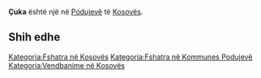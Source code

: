 {{Fshat në Kosovës
 | Emri                = Çuka
| sqi_N_name = Çuka
| sqi_N_FULL_NAME_RO = Çuka
| sqi_N_FULL_NAME_ND_RO = Cuka
| sqi_N_SORT_NAME_RG = CUKA
| sqi_N_FULL_NAME_RG = Çuka
| sqi_N_FULL_NAME_ND_RG = Cuka
| srp_N_name = Čuka
| srp_N_FULL_NAME_RO = Čuka
| srp_N_FULL_NAME_ND_RO = Cuka
| srp_N_SORT_NAME_RG = CUKA
| srp_N_FULL_NAME_RG = Čuka
| srp_N_FULL_NAME_ND_RG = Cuka
| sqi_N_name = Çuka
| sqi_N_FULL_NAME_RO = Çuka
| sqi_N_FULL_NAME_ND_RO = Cuka
| sqi_N_SORT_NAME_RG = CUKA
| sqi_N_FULL_NAME_RG = Çuka
| sqi_N_FULL_NAME_ND_RG = Cuka

 | Emri (Rasa dhanore) = 
 | Figura              = 
 | Shteti              = Kosovo
 | Komuna              = Podujevë
 | Kodi postar         = 
 | Sipërfaqja          = 

 | Popullsia           = 

 | Regj. i popullsisë  = 
 | Dend. e popullsisë  = 
 | Faqja zyrtare       = 
 <!--- Koordinatat ----> 
 | Gjerësia            = 42.883896
 | Gjatësia            = 21.121629
 | Lartësia            = 
}}
'''Çuka''' është një [[]] në [[Podujevë]] të [[Kosovës]].

<!-- == Gjeografia == -->
<!-- == Historia == -->
<!-- == Demografia == -->
== Shih edhe ==
{{Komuna Podujevë}}
{{Kosovo-Administrata-Cung}}

[[Kategoria:Fshatra në Kosovës]]
[[Kategoria:Fshatra në Kommunes Podujevë]]
[[Kategoria:Vendbanime në Kosovës]]